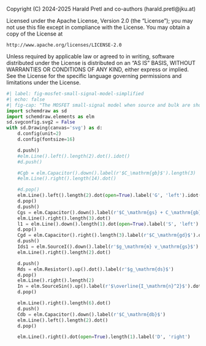 ::: {.content-hidden}
Copyright (C) 2024-2025 Harald Pretl and co-authors (harald.pretl@jku.at)

Licensed under the Apache License, Version 2.0 (the "License");
you may not use this file except in compliance with the License.
You may obtain a copy of the License at

    http://www.apache.org/licenses/LICENSE-2.0

Unless required by applicable law or agreed to in writing, software
distributed under the License is distributed on an "AS IS" BASIS,
WITHOUT WARRANTIES OR CONDITIONS OF ANY KIND, either express or implied.
See the License for the specific language governing permissions and
limitations under the License.
:::

```python
#| label: fig-mosfet-small-signal-model-simplified
#| echo: false
#| fig-cap: "The MOSFET small-signal model when source and bulk are shorted."
import schemdraw as sd
import schemdraw.elements as elm
sd.svgconfig.svg2 = False
with sd.Drawing(canvas='svg') as d:
    d.config(unit=2)
    d.config(fontsize=16)

    d.push()
    #elm.Line().left().length(2).dot().idot()
    #d.push()

    #Cgb = elm.Capacitor().down().label(r'$C_\mathrm{gb}$').length(3)
    #elm.Line().right().length(14).dot()

    #d.pop()
    elm.Line().left().length(2).dot(open=True).label('G', 'left').idot()
    d.pop()
    d.push()
    Cgs = elm.Capacitor().down().label(r'$C_\mathrm{gs} + C_\mathrm{gb}$')
    elm.Line().right().length(3).dot()
    l1 = elm.Line().down().length(1).dot(open=True).label('S', 'left')
    d.pop()
    Cgd = elm.Capacitor().right().length(3).label(r'$C_\mathrm{gd}$').dot()
    d.push()
    Ids1 = elm.SourceI().down().label(r'$g_\mathrm{m} v_\mathrm{gs}$')
    elm.Line().right().length(2).dot()

    d.push()
    Rds = elm.Resistor().up().dot().label(r'$g_\mathrm{ds}$')
    d.pop()
    elm.Line().right().length(2)
    In = elm.SourceSin().up().label(r'$\overline{I_\mathrm{n}^2}$').dot()
    d.pop()

    elm.Line().right().length(6).dot()
    d.push()
    Cdb = elm.Capacitor().down().label(r'$C_\mathrm{db}$')
    elm.Line().left().length(2).dot()
    d.pop()

    elm.Line().right().dot(open=True).length(1).label('D', 'right')
```
